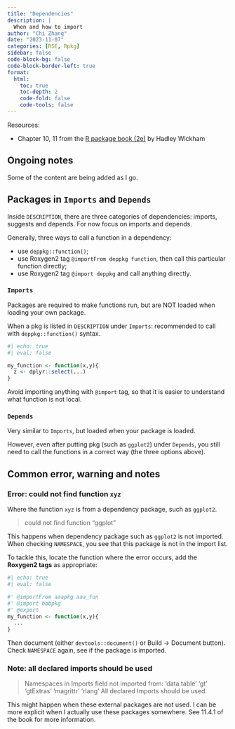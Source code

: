```yaml
---
title: "Dependencies"
description: |
  When and how to import
author: "Chi Zhang"
date: "2023-11-07"
categories: [RSE, Rpkg]
sidebar: false
code-block-bg: false
code-block-border-left: true
format: 
  html:
    toc: true
    toc-depth: 2
    code-fold: false
    code-tools: false
---
```


Resources: 

* Chapter 10, 11 from the [R package book (2e)](https://r-pkgs.org/dependencies-in-practice.html) by Hadley Wickham

::: {.callout-note}

## Ongoing notes

Some of the content are being added as I go.

:::


## Packages in `Imports` and `Depends`

Inside `DESCRIPTION`, there are three categories of dependencies: imports, suggests and depends. For now focus on imports and depends.

Generally, three ways to call a function in a dependency: 

* use `deppkg::function()`;
* use Roxygen2 tag `@importFrom deppkg function`, then call this particular function directly;
* use Roxygen2 tag `@import deppkg` and call anything directly.


### `Imports`

Packages are required to make functions run, but are NOT loaded when loading your own package.

When a pkg is listed in `DESCRIPTION` under `Imports`: recommended to call with `deppkg::function()` syntax. 

```r
#| echo: true
#| eval: false

my_function <- function(x,y){
  z <- dplyr::select(...)
}
```

Avoid importing anything with `@import` tag, so that it is easier to understand what function is not local. 


### `Depends`

Very similar to `Imports`, but loaded when your package is loaded.

However, even after putting pkg (such as `ggplot2`) under `Depends`, you still need to call the functions in a correct way (the three options above). 


## Common error, warning and notes

### Error: could not find function `xyz`

Where the function `xyz` is from a dependency package, such as `ggplot2`. 

> could not find function "ggplot"

This happens when dependency package such as `ggplot2` is not imported. When checking `NAMESPACE`, you see that this package is not in the import list. 

To tackle this, locate the function where the error occurs, add the **Roxygen2 tags** as appropriate: 

```r
#| echo: true
#| eval: false

#' @importFrom aaapkg aaa_fun
#' @import bbbpkg
#' @export
my_function <- function(x,y){
  ...
}
```

Then document (either `devtools::document()` or Build -> Document button). Check `NAMESPACE` again, see if the package is imported.


### Note: all declared imports should be used

>   Namespaces in Imports field not imported from:
    ‘data.table’ ‘gt’ ‘gtExtras’ ‘magrittr’ ‘rlang’
    All declared Imports should be used.

This might happen when these external packages are not used. I can be more explicit when I actually use these packages somewhere. See 11.4.1 of the book for more information.



